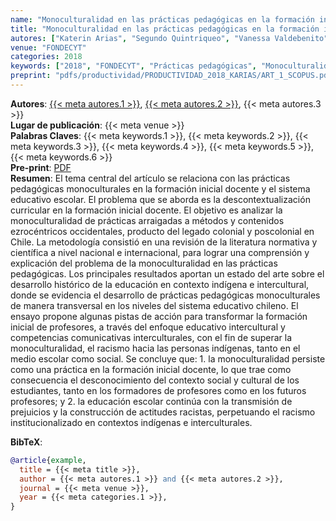 ```yaml
---
name: "Monoculturalidad en las prácticas pedagógicas en la formación inicial docente en La Araucanía, Chile"
title: "Monoculturalidad en las prácticas pedagógicas en la formación inicial docente en La Araucanía, Chile"
autores: ["Katerin Arias", "Segundo Quintriqueo", "Vanessa Valdebenito"]
venue: "FONDECYT"
categories: 2018
keywords: ["2018", "FONDECYT", "Prácticas pedagógicas", "Monoculturalidad", "Formación inicial docente", "Enfoque educativo intercultural"]
preprint: "pdfs/productividad/PRODUCTIVIDAD_2018_KARIAS/ART_1_SCOPUS.pdf"
---
```

**Autores**: [{{< meta autores.1 >}}](../members/current/katerinarias.qmd), [{{< meta autores.2 >}}](../members/current/segundoquintriqueo.qmd), {{< meta autores.3 >}}  
**Lugar de publicación**: {{< meta venue >}}   
**Palabras Claves**: {{< meta keywords.1 >}}, {{< meta keywords.2 >}}, {{< meta keywords.3 >}}, {{< meta keywords.4 >}}, {{< meta keywords.5 >}}, {{< meta keywords.6 >}}  
**Pre-print**: [PDF](../{{< meta preprint >}})  
**Resumen**:  El tema central del artículo se relaciona con las prácticas pedagógicas monoculturales en la formación inicial docente y el sistema educativo escolar. El problema que se aborda es la descontextualización curricular en la formación inicial docente. El objetivo es analizar la monoculturalidad de prácticas arraigadas a métodos y contenidos ezrocéntricos occidentales, producto del legado colonial y poscolonial en Chile. La metodología consistió en una revisión de la literatura normativa y científica a nivel nacional e internacional, para lograr una comprensión y explicación del problema de la monoculturalidad en las prácticas pedagógicas. Los principales resultados aportan un estado del arte sobre el desarrollo histórico de la educación en contexto indígena e intercultural, donde se evidencia el desarrollo de prácticas pedagógicas monoculturales de manera transversal en los niveles del sistema educativo chileno. El ensayo propone algunas pistas de acción para transformar la formación inicial de profesores, a través del enfoque educativo intercultural y competencias comunicativas interculturales, con el fin de superar la monoculturalidad, el racismo hacia las personas indígenas, tanto en el medio escolar como social. Se concluye que: 1. la monoculturalidad persiste como una práctica en la formación inicial docente, lo que trae como consecuencia el desconocimiento del contexto social y cultural de los estudiantes, tanto en los formadores de profesores como en los futuros profesores; y 2. la educación escolar continúa con la transmisión de prejuicios y la construcción de actitudes racistas, perpetuando el racismo institucionalizado en contextos indígenas e interculturales.  


**BibTeX**:
```bibtex
@article{example,
  title = {{< meta title >}},
  author = {{< meta autores.1 >}} and {{< meta autores.2 >}},
  journal = {{< meta venue >}},
  year = {{< meta categories.1 >}},
}
```
